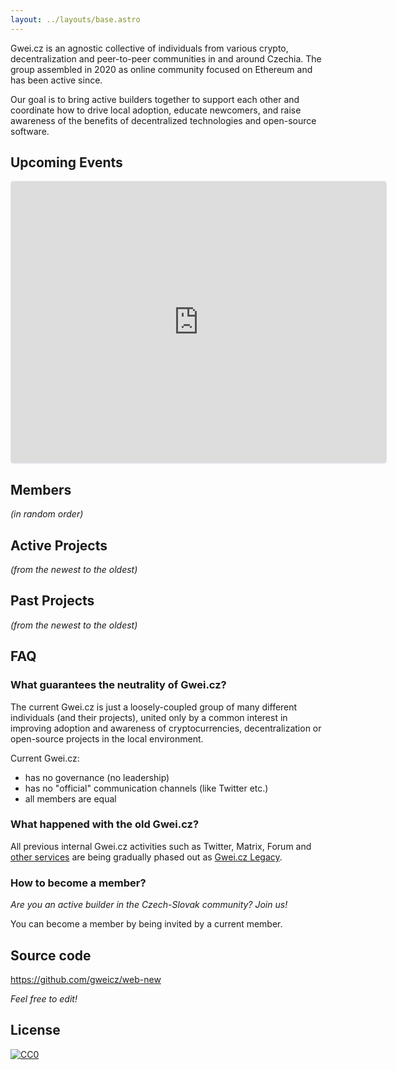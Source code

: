 ```yaml
---
layout: ../layouts/base.astro
---
```


Gwei.cz is an agnostic collective of individuals from various crypto, decentralization and peer-to-peer communities in and around Czechia. The group assembled in 2020 as online community focused on Ethereum and has been active since.

Our goal is to bring active builders together to support each other and coordinate how to drive local adoption, educate newcomers, and raise awareness of the benefits of decentralized technologies and open-source software.

## Upcoming Events

<iframe
  src="https://lu.ma/embed/calendar/cal-skKYTNtURW9T1wD/events?lt=light"
  width="600"
  height="450"
  frameborder="0"
  style="border: 1px solid #bfcbda88; border-radius: 4px;"
  allowfullscreen=""
  aria-hidden="false"
  tabindex="0"
></iframe>

## Members

*(in random order)*


<MemberList />

## Active Projects

*(from the newest to the oldest)*


<ProjectList />

## Past Projects

*(from the newest to the oldest)*

<ProjectList past="true" />

## FAQ

### What guarantees the neutrality of Gwei.cz?

The current Gwei.cz is just a loosely-coupled group of many different individuals (and their projects), united only by a common interest in improving adoption and awareness of cryptocurrencies, decentralization or open-source projects in the local environment.

Current Gwei.cz:
* has no governance (no leadership)
* has no "official" communication channels (like Twitter etc.)
* all members are equal

### What happened with the old Gwei.cz?

All previous internal Gwei.cz activities such as Twitter, Matrix, Forum and [other services](https://status.gwei.cz/) are being gradually phased out as [Gwei.cz Legacy](https://legacy.gwei.cz).

### How to become a member?

*Are you an active builder in the Czech-Slovak community? Join us!*

You can become a member by being invited by a current member.

## Source code

https://github.com/gweicz/web-new

*Feel free to edit!*

## License

<a href="https://creativecommons.org/public-domain/cc0/"><img src="/cc0.svg" title="CC0" /></a>